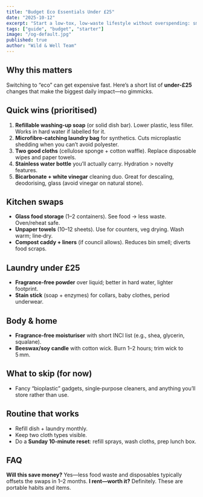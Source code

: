 ```yaml
---
title: "Budget Eco Essentials Under £25"
date: "2025-10-12"
excerpt: "Start a low-tox, low-waste lifestyle without overspending: smart swaps under £25 that actually get used."
tags: ["guide", "budget", "starter"]
image: "/og-default.jpg"
published: true
author: "Wild & Well Team"
---
```


## Why this matters
Switching to “eco” can get expensive fast. Here’s a short list of **under‑£25** changes that make the biggest daily impact—no gimmicks.

## Quick wins (prioritised)
1. **Refillable washing‑up soap** (or solid dish bar). Lower plastic, less filler. Works in hard water if labelled for it.
2. **Microfibre‑catching laundry bag** for synthetics. Cuts microplastic shedding when you can’t avoid polyester.
3. **Two good cloths** (cellulose sponge + cotton waffle). Replace disposable wipes and paper towels.
4. **Stainless water bottle** you’ll actually carry. Hydration > novelty features.
5. **Bicarbonate + white vinegar** cleaning duo. Great for descaling, deodorising, glass (avoid vinegar on natural stone).

## Kitchen swaps
- **Glass food storage** (1–2 containers). See food → less waste. Oven/reheat safe.
- **Unpaper towels** (10–12 sheets). Use for counters, veg drying. Wash warm; line‑dry.
- **Compost caddy + liners** (if council allows). Reduces bin smell; diverts food scraps.

## Laundry under £25
- **Fragrance‑free powder** over liquid; better in hard water, lighter footprint.
- **Stain stick** (soap + enzymes) for collars, baby clothes, period underwear.

## Body & home
- **Fragrance‑free moisturiser** with short INCI list (e.g., shea, glycerin, squalane).
- **Beeswax/soy candle** with cotton wick. Burn 1–2 hours; trim wick to 5 mm.

## What to skip (for now)
- Fancy “bioplastic” gadgets, single‑purpose cleaners, and anything you’ll store rather than use.

## Routine that works
- Refill dish + laundry monthly.
- Keep two cloth types visible.
- Do a **Sunday 10‑minute reset**: refill sprays, wash cloths, prep lunch box.

## FAQ
**Will this save money?** Yes—less food waste and disposables typically offsets the swaps in 1–2 months.
**I rent—worth it?** Definitely. These are portable habits and items.
